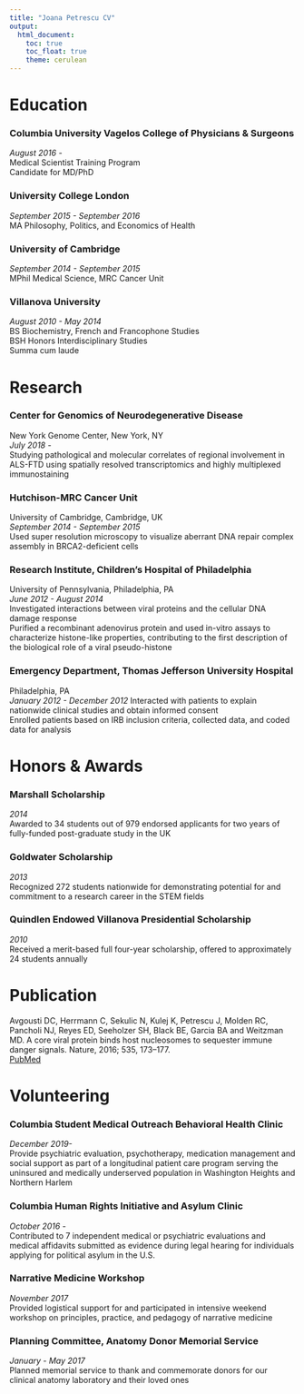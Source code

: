 ```yaml
---
title: "Joana Petrescu CV"
output: 
  html_document:
    toc: true
    toc_float: true
    theme: cerulean
---
```


# Education

### Columbia University Vagelos College of Physicians & Surgeons
*August 2016 -*  
Medical Scientist Training Program  
Candidate for MD/PhD

### University College London
*September 2015 - September 2016*  
MA Philosophy, Politics, and Economics of Health

### University of Cambridge
*September 2014 - September 2015*  
MPhil Medical Science, MRC Cancer Unit

### Villanova University
*August 2010 - May 2014*  
BS Biochemistry, French and Francophone Studies  
BSH Honors Interdisciplinary Studies  
Summa cum laude

# Research

### Center for Genomics of Neurodegenerative Disease
New York Genome Center, New York, NY  
*July 2018 -*  
Studying pathological and molecular correlates of regional involvement in ALS-FTD using spatially resolved transcriptomics and highly multiplexed immunostaining

### Hutchison-MRC Cancer Unit
University of Cambridge, Cambridge, UK  
*September 2014 - September 2015*  
Used super resolution microscopy to visualize aberrant DNA repair complex assembly in BRCA2-deficient cells

### Research Institute, Children’s Hospital of Philadelphia
University of Pennsylvania, Philadelphia, PA  
*June 2012 - August 2014*  
Investigated interactions between viral proteins and the cellular DNA damage response  
Purified a recombinant adenovirus protein and used in-vitro assays to characterize histone-like properties, contributing to the first description of the biological role of a viral pseudo-histone

### Emergency Department, Thomas Jefferson University Hospital
Philadelphia, PA  
*January 2012 - December 2012*
Interacted with patients to explain nationwide clinical studies and obtain informed consent  
Enrolled patients based on IRB inclusion criteria, collected data, and coded data for analysis

# Honors & Awards

### Marshall Scholarship
*2014*  
Awarded to 34 students out of 979 endorsed applicants for two years of fully-funded post-graduate study in the UK

### Goldwater Scholarship
*2013*  
Recognized 272 students nationwide for demonstrating potential for and commitment to a research career in the STEM fields

### Quindlen Endowed Villanova Presidential Scholarship
*2010*  
Received a merit-based full four-year scholarship, offered to approximately 24 students annually

# Publication

Avgousti DC, Herrmann C, Sekulic N, Kulej K, Petrescu J, Molden RC, Pancholi NJ, Reyes ED, Seeholzer SH, Black BE, Garcia BA and Weitzman MD. A core viral protein binds host nucleosomes to sequester immune danger signals. Nature, 2016; 535, 173–177.  
[PubMed](https://www.ncbi.nlm.nih.gov/pmc/articles/PMC4950998/)

# Volunteering

### Columbia Student Medical Outreach Behavioral Health Clinic
*December 2019-*  
Provide psychiatric evaluation, psychotherapy, medication management and social support as part of a longitudinal patient care program serving the uninsured and medically underserved population in Washington Heights and Northern Harlem

### Columbia Human Rights Initiative and Asylum Clinic
*October 2016 -*  
Contributed to 7 independent medical or psychiatric evaluations and medical affidavits submitted as evidence during legal hearing for individuals applying for political asylum in the U.S.

### Narrative Medicine Workshop
*November 2017*  
Provided logistical support for and participated in intensive weekend workshop on principles, practice, and pedagogy of narrative medicine

### Planning Committee, Anatomy Donor Memorial Service
*January - May 2017*  
Planned memorial service to thank and commemorate donors for our clinical anatomy laboratory and their loved ones


